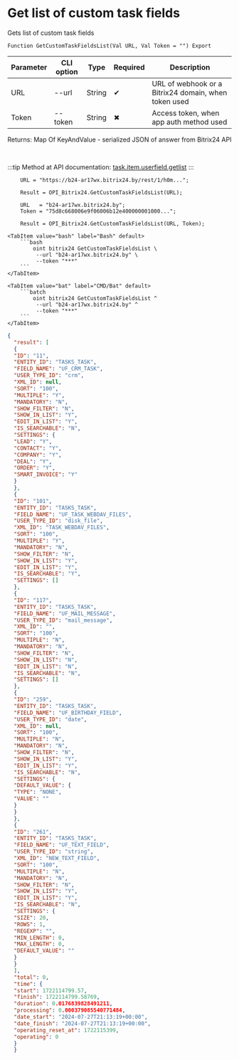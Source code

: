 ﻿---
sidebar_position: 1
description: Get list of custom task fields and other functions to work with Bitrix24 in the Open Integration Package, a free open-source integration library for 1C:Enterprise 8, OneScript and CLI
keywords: [1C, 1С, 1С:Enterprise, 1С:Enterprise 8.3, API, Integration, Services, Exchange, OneScript, CLI, Bitrix24]
---


# Get list of custom task fields
 Gets list of custom task fields



`Function GetCustomTaskFieldsList(Val URL, Val Token = "") Export`

  | Parameter | CLI option | Type | Required | Description |
  |-|-|-|-|-|
  | URL | --url | String | &#x2714; | URL of webhook or a Bitrix24 domain, when token used |
  | Token | --token | String | &#x2716; | Access token, when app auth method used |

  
  Returns:  Map Of KeyAndValue - serialized JSON of answer from Bitrix24 API

<br/>

:::tip
Method at API documentation: [task.item.userfield.getlist](https://dev.1c-bitrix.ru/rest_help/tasks/task/userfield/getlist.php)
:::
<br/>



```bsl title="1C:Enterprise/OneScript code example"
    URL = "https://b24-ar17wx.bitrix24.by/rest/1/h0m...";

    Result = OPI_Bitrix24.GetCustomTaskFieldsList(URL);

    URL   = "b24-ar17wx.bitrix24.by";
    Token = "75d8c668006e9f06006b12e400000001000...";

    Result = OPI_Bitrix24.GetCustomTaskFieldsList(URL, Token);
```
 

 <Tabs>
  
    <TabItem value="bash" label="Bash" default>
        ```bash
            oint bitrix24 GetCustomTaskFieldsList \
             --url "b24-ar17wx.bitrix24.by" \
             --token "***"
        ```
    </TabItem>
  
    <TabItem value="bat" label="CMD/Bat" default>
        ```batch
            oint bitrix24 GetCustomTaskFieldsList ^
             --url "b24-ar17wx.bitrix24.by" ^
             --token "***"
        ```
    </TabItem>
</Tabs>


```json title="Result"
{
  "result": [
  {
  "ID": "11",
  "ENTITY_ID": "TASKS_TASK",
  "FIELD_NAME": "UF_CRM_TASK",
  "USER_TYPE_ID": "crm",
  "XML_ID": null,
  "SORT": "100",
  "MULTIPLE": "Y",
  "MANDATORY": "N",
  "SHOW_FILTER": "N",
  "SHOW_IN_LIST": "Y",
  "EDIT_IN_LIST": "Y",
  "IS_SEARCHABLE": "N",
  "SETTINGS": {
  "LEAD": "Y",
  "CONTACT": "Y",
  "COMPANY": "Y",
  "DEAL": "Y",
  "ORDER": "Y",
  "SMART_INVOICE": "Y"
  }
  },
  {
  "ID": "101",
  "ENTITY_ID": "TASKS_TASK",
  "FIELD_NAME": "UF_TASK_WEBDAV_FILES",
  "USER_TYPE_ID": "disk_file",
  "XML_ID": "TASK_WEBDAV_FILES",
  "SORT": "100",
  "MULTIPLE": "Y",
  "MANDATORY": "N",
  "SHOW_FILTER": "N",
  "SHOW_IN_LIST": "Y",
  "EDIT_IN_LIST": "Y",
  "IS_SEARCHABLE": "Y",
  "SETTINGS": []
  },
  {
  "ID": "117",
  "ENTITY_ID": "TASKS_TASK",
  "FIELD_NAME": "UF_MAIL_MESSAGE",
  "USER_TYPE_ID": "mail_message",
  "XML_ID": "",
  "SORT": "100",
  "MULTIPLE": "N",
  "MANDATORY": "N",
  "SHOW_FILTER": "N",
  "SHOW_IN_LIST": "N",
  "EDIT_IN_LIST": "N",
  "IS_SEARCHABLE": "N",
  "SETTINGS": []
  },
  {
  "ID": "259",
  "ENTITY_ID": "TASKS_TASK",
  "FIELD_NAME": "UF_BIRTHDAY_FIELD",
  "USER_TYPE_ID": "date",
  "XML_ID": null,
  "SORT": "100",
  "MULTIPLE": "N",
  "MANDATORY": "N",
  "SHOW_FILTER": "N",
  "SHOW_IN_LIST": "Y",
  "EDIT_IN_LIST": "Y",
  "IS_SEARCHABLE": "N",
  "SETTINGS": {
  "DEFAULT_VALUE": {
  "TYPE": "NONE",
  "VALUE": ""
  }
  }
  },
  {
  "ID": "261",
  "ENTITY_ID": "TASKS_TASK",
  "FIELD_NAME": "UF_TEXT_FIELD",
  "USER_TYPE_ID": "string",
  "XML_ID": "NEW_TEXT_FIELD",
  "SORT": "100",
  "MULTIPLE": "N",
  "MANDATORY": "N",
  "SHOW_FILTER": "N",
  "SHOW_IN_LIST": "Y",
  "EDIT_IN_LIST": "Y",
  "IS_SEARCHABLE": "N",
  "SETTINGS": {
  "SIZE": 20,
  "ROWS": 1,
  "REGEXP": "",
  "MIN_LENGTH": 0,
  "MAX_LENGTH": 0,
  "DEFAULT_VALUE": ""
  }
  }
  ],
  "total": 0,
  "time": {
  "start": 1722114799.57,
  "finish": 1722114799.58769,
  "duration": 0.0176839828491211,
  "processing": 0.000379085540771484,
  "date_start": "2024-07-27T21:13:19+00:00",
  "date_finish": "2024-07-27T21:13:19+00:00",
  "operating_reset_at": 1722115399,
  "operating": 0
  }
  }
```
